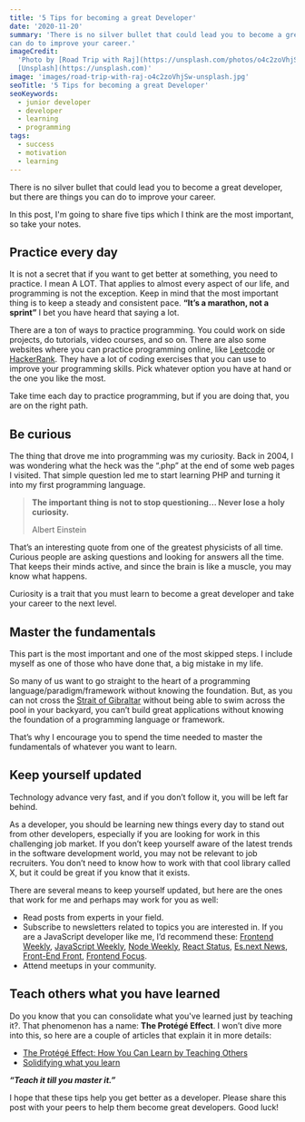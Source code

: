 ```yaml
---
title: '5 Tips for becoming a great Developer'
date: '2020-11-20'
summary: 'There is no silver bullet that could lead you to become a great developer, but there are things you
can do to improve your career.'
imageCredit:
  'Photo by [Road Trip with Raj](https://unsplash.com/photos/o4c2zoVhjSw) on
  [Unsplash](https://unsplash.com)'
image: 'images/road-trip-with-raj-o4c2zoVhjSw-unsplash.jpg'
seoTitle: '5 Tips for becoming a great Developer'
seoKeywords:
  - junior developer
  - developer
  - learning
  - programming
tags:
  - success
  - motivation
  - learning
---
```


There is no silver bullet that could lead you to become a great developer, but there are things you
can do to improve your career.

In this post, I'm going to share five tips which I think are the most important, so take your notes.

## Practice every day

It is not a secret that if you want to get better at something, you need to practice. I mean A LOT.
That applies to almost every aspect of our life, and programming is not the exception. Keep in mind
that the most important thing is to keep a steady and consistent pace. **“It’s a marathon, not a
sprint”** I bet you have heard that saying a lot.

There are a ton of ways to practice programming. You could work on side projects, do tutorials,
video courses, and so on. There are also some websites where you can practice programming online,
like [Leetcode](https://leetcode.com/) or [HackerRank](https://www.hackerrank.com/). They have a lot
of coding exercises that you can use to improve your programming skills. Pick whatever option you
have at hand or the one you like the most.

Take time each day to practice programming, but if you are doing that, you are on the right path.

## Be curious

The thing that drove me into programming was my curiosity. Back in 2004, I was wondering what the
heck was the “.php” at the end of some web pages I visited. That simple question led me to start
learning PHP and turning it into my first programming language.

> **The important thing is not to stop questioning… Never lose a holy curiosity.**
>
> Albert Einstein

That’s an interesting quote from one of the greatest physicists of all time. Curious people are
asking questions and looking for answers all the time. That keeps their minds active, and since the
brain is like a muscle, you may know what happens.

Curiosity is a trait that you must learn to become a great developer and take your career to the
next level.

## Master the fundamentals

This part is the most important and one of the most skipped steps. I include myself as one of those
who have done that, a big mistake in my life.

So many of us want to go straight to the heart of a programming language/paradigm/framework without
knowing the foundation. But, as you can not cross the
[Strait of Gibraltar](https://en.wikipedia.org/wiki/Strait_of_Gibraltar) without being able to swim
across the pool in your backyard, you can’t build great applications without knowing the foundation
of a programming language or framework.

That’s why I encourage you to spend the time needed to master the fundamentals of whatever you want
to learn.

## Keep yourself updated

Technology advance very fast, and if you don’t follow it, you will be left far behind.

As a developer, you should be learning new things every day to stand out from other developers,
especially if you are looking for work in this challenging job market. If you don’t keep yourself
aware of the latest trends in the software development world, you may not be relevant to job
recruiters. You don’t need to know how to work with that cool library called X, but it could be
great if you know that it exists.

There are several means to keep yourself updated, but here are the ones that work for me and perhaps
may work for you as well:

- Read posts from experts in your field.
- Subscribe to newsletters related to topics you are interested in. If you are a JavaScript
  developer like me, I’d recommend these: [Frontend Weekly](https://frontendweekly.co/),
  [JavaScript Weekly](https://javascriptweekly.com/), [Node Weekly](https://nodeweekly.com/),
  [React Status](https://react.statuscode.com/), [Es.next News](http://esnextnews.com/),
  [Front-End Front](https://frontendfront.com/), [Frontend Focus](https://frontendfoc.us/).
- Attend meetups in your community.

## Teach others what you have learned

Do you know that you can consolidate what you've learned just by teaching it?. That phenomenon has a
name: **The Protégé Effect**. I won’t dive more into this, so here are a couple of articles that
explain it in more details:

- [The Protégé Effect: How You Can Learn by Teaching Others](https://effectiviology.com/protege-effect-learn-by-teaching/)
- [Solidifying what you learn](https://kentcdodds.com/blog/solidifying-what-you-learn/)

**_“Teach it till you master it.”_**

I hope that these tips help you get better as a developer. Please share this post with your peers to
help them become great developers. Good luck!
